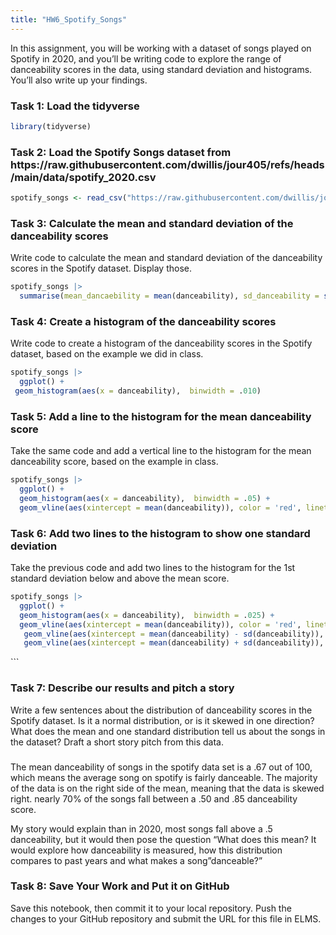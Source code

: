```yaml
---
title: "HW6_Spotify_Songs"
---
```


In this assignment, you will be working with a dataset of songs played on Spotify in 2020, and you'll be writing code to explore the range of danceability scores in the data, using standard deviation and histograms. You'll also write up your findings.

### Task 1: Load the tidyverse

```r
library(tidyverse)
```

### Task 2: Load the Spotify Songs dataset from https://raw.githubusercontent.com/dwillis/jour405/refs/heads/main/data/spotify_2020.csv

```r
spotify_songs <- read_csv("https://raw.githubusercontent.com/dwillis/jour405/refs/heads/main/data/spotify_2020.csv")
```

### Task 3: Calculate the mean and standard deviation of the danceability scores

Write code to calculate the mean and standard deviation of the danceability scores in the Spotify dataset. Display those.

```r
spotify_songs |> 
  summarise(mean_dancaebility = mean(danceability), sd_danceability = sd(danceability))

```

### Task 4: Create a histogram of the danceability scores

Write code to create a histogram of the danceability scores in the Spotify dataset, based on the example we did in class.

```r
spotify_songs |> 
  ggplot() + 
 geom_histogram(aes(x = danceability),  binwidth = .010) 
```

### Task 5: Add a line to the histogram for the mean danceability score

Take the same code and add a vertical line to the histogram for the mean danceability score, based on the example in class.

```r
spotify_songs |> 
  ggplot() + 
  geom_histogram(aes(x = danceability),  binwidth = .05) +
  geom_vline(aes(xintercept = mean(danceability)), color = 'red', linetype = "dashed", size = 1) 
```


### Task 6: Add two lines to the histogram to show one standard deviation

Take the previous code and add two lines to the histogram for the 1st standard deviation below and above the mean score.

```r
spotify_songs |> 
  ggplot() + 
  geom_histogram(aes(x = danceability),  binwidth = .025) +
  geom_vline(aes(xintercept = mean(danceability)), color = 'red', linetype = "dashed", size = 1)  +
   geom_vline(aes(xintercept = mean(danceability) - sd(danceability)), color = 'blue', linetype = "dashed", size = 1) +
   geom_vline(aes(xintercept = mean(danceability) + sd(danceability)), color = 'green', linetype = "dashed", size = 1)
```
```

### Task 7: Describe our results and pitch a story

Write a few sentences about the distribution of danceability scores in the Spotify dataset. Is it a normal distribution, or is it skewed in one direction? What does the mean and one standard distribution tell us about the songs in the dataset? Draft a short story pitch from this data.
 

###
The mean danceability of songs in the spotify data set is a .67 out of 100, which means the average song on spotify is fairly danceable. The majority of the data is on the right side of the mean, meaning that the data is skewed right. nearly 70% of the songs fall between a .50 and .85 danceability score. 

My story would explain than in 2020, most songs fall above a .5 danceability, but it would then pose the question "What does this mean? It would explore how danceability is measured, how this distribution compares to past years and what makes a song "danceable?" 



### Task 8: Save Your Work and Put it on GitHub

Save this notebook, then commit it to your local repository. Push the changes to your GitHub repository and submit the URL for this file in ELMS.
